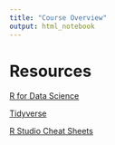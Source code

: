 ```yaml
---
title: "Course Overview"
output: html_notebook
---
```



# Resources

[R for Data Science](https://r4ds.had.co.nz/)

[Tidyverse](https://www.tidyverse.org/)

[R Studio Cheat Sheets](https://rstudio.com/resources/cheatsheets/)